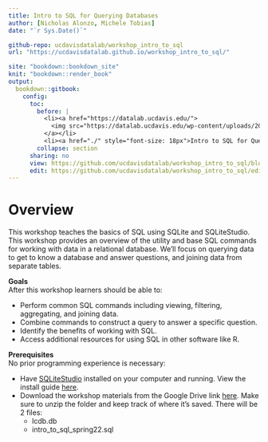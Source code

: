 ```yaml
---
title: Intro to SQL for Querying Databases
author: [Nicholas Alonzo, Michele Tobias]
date: "`r Sys.Date()`"

github-repo: ucdavisdatalab/workshop_intro_to_sql
url: "https://ucdavisdatalab.github.io/workshop_intro_to_sql/"

site: "bookdown::bookdown_site"
knit: "bookdown::render_book"
output:
  bookdown::gitbook:
    config:
      toc:
        before: |
          <li><a href="https://datalab.ucdavis.edu/">
            <img src="https://datalab.ucdavis.edu/wp-content/uploads/2019/07/datalab-logo-full-color-rgb-1.png" style="height: 100%; width: 100%; object-fit: contain" />
          </a></li>
          <li><a href="./" style="font-size: 18px">Intro to SQL for Querying Databases</a></li>
        collapse: section
      sharing: no
      view: https://github.com/ucdavisdatalab/workshop_intro_to_sql/blob/master/%s
      edit: https://github.com/ucdavisdatalab/workshop_intro_to_sql/edit/master/%s
---
```


# Overview {-}

This workshop teaches the basics of SQL using SQLite and SQLiteStudio. This workshop provides an overview of the utility and base SQL commands for working with data in a relational database. We’ll focus on querying data to get to know a database and answer questions, and joining data from separate tables.

__Goals__  
After this workshop learners should be able to:

- Perform common SQL commands including viewing, filtering, aggregating, and joining data.
- Combine commands to construct a query to answer a specific question.
- Identify the benefits of working with SQL.
- Access additional resources for using SQL in other software like R.

__Prerequisites__  
No prior programming experience is necessary: 

- Have [SQLiteStudio](https://sqlitestudio.pl/) installed on your computer and running. View the install guide [here](https://ucdavisdatalab.github.io/install_guides/sql-and-database-tools.html#sqlitestudio).
- Download the workshop materials from the Google Drive link [here](https://drive.google.com/file/d/19XAjvRScly5yRLcvhcHWJq577VlSm6DP/view?usp=sharing). Make sure to unzip the folder and keep track of where it's saved. There will be 2 files:
  - lcdb.db
  - intro_to_sql_spring22.sql
